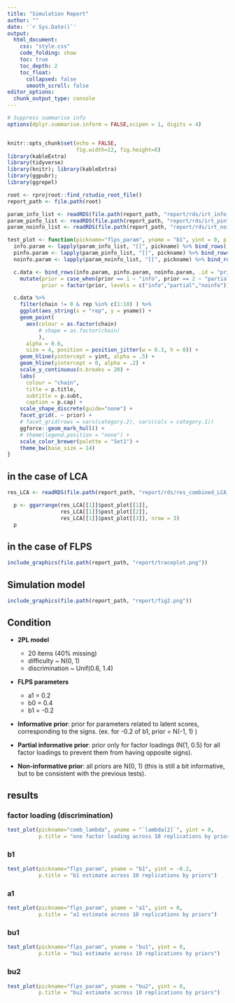 ```yaml
---
title: "Simulation Report"
author: ""
date: '`r Sys.Date()`'
output:
  html_document:
    css: "style.css"
    code_folding: show
    toc: true
    toc_depth: 2
    toc_float:
      collapsed: false
      smooth_scroll: false
editor_options:
  chunk_output_type: console
---
```


```r
# Suppress summarise info
options(dplyr.summarise.inform = FALSE,scipen = 1, digits = 4)


knitr::opts_chunk$set(echo = FALSE,
                      fig.width=12, fig.height=8)
library(kableExtra)
library(tidyverse)
library(knitr); library(kableExtra)
library(ggpubr); 
library(ggrepel)

root <- rprojroot::find_rstudio_root_file()
report_path <- file.path(root)

param_info_list <- readRDS(file.path(report_path, "report/rds/irt_info_1214.rds"))
param_pinfo_list <- readRDS(file.path(report_path, "report/rds/irt_pinfo_1214.rds"))
param_noinfo_list <- readRDS(file.path(report_path, "report/rds/irt_noinfo_1214.rds"))

test_plot <- function(pickname="flps_param", yname = "b1", yint = 0, p.title = "", p.subt = "", p.cap = "info: informative prior for all parameters; partial: informative prior for factor loading; noinfo: noninformative prior") {
  info.param <- lapply(param_info_list, "[[", pickname) %>% bind_rows(.id = "rep")
  pinfo.param <- lapply(param_pinfo_list, "[[", pickname) %>% bind_rows(.id = "rep")
  noinfo.param <- lapply(param_noinfo_list, "[[", pickname) %>% bind_rows(.id = "rep")

  c.data <- bind_rows(info.param, pinfo.param, noinfo.param, .id = "prior") %>%
    mutate(prior = case_when(prior == 1 ~ "info", prior == 2 ~ "partial", prior == 3 ~ "noinfo"),
           prior = factor(prior, levels = c("info","partial","noinfo")))

  c.data %>%
    filter(chain != 0 & rep %in% c(1:10) ) %>%
    ggplot(aes_string(x = "rep", y = yname)) +
    geom_point(
      aes(colour = as.factor(chain)
          # shape = as.factor(chain)
          ),
      alpha = 0.6,
      size = 4, position = position_jitter(w = 0.3, h = 0)) +
    geom_hline(yintercept = yint, alpha = .5) +
    geom_hline(yintercept = 0, alpha = .2) +
    scale_y_continuous(n.breaks = 20) +
    labs(
      colour = "chain",
      title = p.title,
      subtitle = p.subt,
      caption = p.cap) +
    scale_shape_discrete(guide="none") +
    facet_grid(. ~ prior) +
    # facet_grid(rows = vars(category.2), vars(cols = category.1))
    ggforce::geom_mark_hull() +
    # theme(legend.position = "none") +
    scale_color_brewer(palette = "Set1") +
    theme_bw(base_size = 14)
}


```

## in the case of LCA

```r
res_LCA <- readRDS(file.path(report_path, "report/rds/res_combined_LCA_1129.rds"))

  p <- ggarrange(res_LCA[[1]]$post_plot[[1]],
                 res_LCA[[1]]$post_plot[[2]],
                 res_LCA[[1]]$post_plot[[3]], nrow = 3)
  p
```

## in the case of FLPS

```r

include_graphics(file.path(report_path, "report/traceplot.png"))

```



<div class = "row">
<div class = "col-md-6">

## Simulation model

```r
include_graphics(file.path(report_path, "report/fig2.png"))
```
</div>

<div class = "col-md-6">

## Condition

- **2PL model**
  - 20 items (40% missing)
  - difficulty ~ N(0, 1)
  - discrimination ~ Unif(0.6, 1.4)
 
- **FLPS parameters**
  - a1 =  0.2
  - b0 =  0.4
  - b1 = -0.2 
 
- **Informative prior**: prior for parameters related to latent scores, corresponding to the signs. (ex. for -0.2 of b1,  prior = N(-1, 1) )

- **Partial informative prior**: prior only for factor loadings (N(1, 0.5) for all factor loadings to prevent them from having opposite signs).

- **Non-informative prior**: all priors are N(0, 1) (this is still a bit informative, but to be consistent with the previous tests).
</div>
</div>

## results

### factor loading (discrimination)

```r
test_plot(pickname="comb_lambda", yname = "`lambda[2]`", yint = 0,
          p.title = "one factor loading across 10 replications by priors")
```

### b1

```r
test_plot(pickname="flps_param", yname = "b1", yint = -0.2,
          p.title = "b1 estimate across 10 replications by priors")
```

### a1

```r
test_plot(pickname="flps_param", yname = "a1", yint = 0,
          p.title = "a1 estimate across 10 replications by priors")
```

### bu1

```r
test_plot(pickname="flps_param", yname = "bu1", yint = 0,
          p.title = "bu1 estimate across 10 replications by priors")
```

### bu2

```r
test_plot(pickname="flps_param", yname = "bu2", yint = 0,
          p.title = "bu2 estimate across 10 replications by priors")
```

